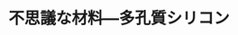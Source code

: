 ﻿---
title: "不思議な材料―多孔質シリコン"
category: "物質理工学院"
vol: 18
interviewee: "入戸野・中村 "
url: ""
tags: []
pdf: "18-5.pdf"
career: ""
preface: "多孔質シリコン（Porous Silicon）は、単結晶Siから作られ、Siに半径数nm程度の細長く伸びた細孔を多く含んだ物質である。非常に興味深いのは、多孔質シリコンの特徴である発光特性と結晶格子の格子面間隔の膨張は、作られるときのSiの電気抵抗率や環境条件によって異なっているということである。今回、多孔質シリコンについて研究されている入戸野教授をたずねた。"
---
